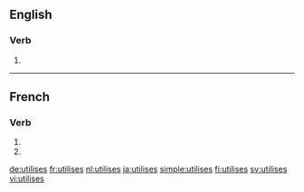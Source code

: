 {{also|utilisés}}
==English==

===Verb===
{{head|en}}

# {{en-third-person singular of|utilise}}

----

==French==

===Verb===
{{fr-verb-form}}

# {{conjugation of|utiliser||2|s|pres|ind|lang=fr}}
# {{conjugation of|utiliser||2|s|pres|sub|lang=fr}}

[[de:utilises]]
[[fr:utilises]]
[[nl:utilises]]
[[ja:utilises]]
[[simple:utilises]]
[[fi:utilises]]
[[sv:utilises]]
[[vi:utilises]]